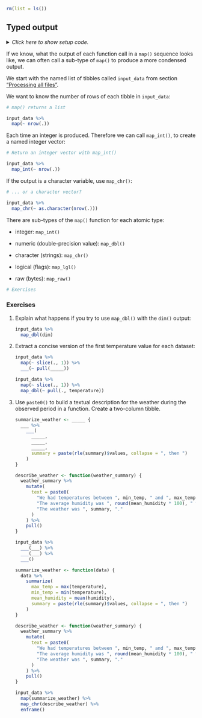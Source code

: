 ```r
rm(list = ls())
```


## Typed output



<details><summary>*Click here to show setup code.*</summary>
```r
### Typed output

```
```r
library(tidyverse)
library(here)

dict <- readxl::read_excel(here("data/cities.xlsx"))

input_data <-
  dict %>%
  select(city_code, weather_filename) %>%
  deframe() %>%
  map(~ readxl::read_excel(here(.)))
```
</details>

If we know, what the output of each function call in a `map()` sequence looks like, we can often call a sub-type of `map()` to produce a more condensed output.

We start with the named list of tibbles called `input_data` from section ["Processing all files"](#map).

We want to know the number of rows of each tibble in `input_data`:

```r
# map() returns a list
```
```r
input_data %>%
  map(~ nrow(.))
```

Each time an integer is produced.
Therefore we can call `map_int()`, to create a named integer vector:

```r
# Return an integer vector with map_int()
```
```r
input_data %>%
  map_int(~ nrow(.))
```

If the output is a character variable, use `map_chr()`:

```r
# ... or a character vector?
```
```r
input_data %>%
  map_chr(~ as.character(nrow(.)))
```

There are sub-types of the `map()` function for each atomic type:

- integer: `map_int()`

- numeric (double-precision value): `map_dbl()`

- character (strings): `map_chr()`

- logical (flags): `map_lgl()`

- raw (bytes): `map_raw()`

```r
# Exercises
```

### Exercises

1. Explain what happens if you try to use `map_dbl()` with the `dim()` output:

    ```r
    input_data %>% 
      map_dbl(dim)
    ```

1. Extract a concise version of the first temperature value for each dataset:

    ```r
    input_data %>% 
      map(~ slice(., 1)) %>%
      ___(~ pull(_____))
    ```
    
    ```r
    input_data %>% 
      map(~ slice(., 1)) %>%
      map_dbl(~ pull(., temperature))
    ```

1. Use `paste0()` to build a textual description for the weather during the observed period in a function. Create a two-column tibble.

    ```r
    summarize_weather <- _____ {
      ___ %>%
        ___(
          _____,
          _____,
          _____,
          summary = paste(rle(summary)$values, collapse = ", then ")
        )
    }

    describe_weather <- function(weather_summary) {
      weather_summary %>%
        mutate(
          text = paste0(
            "We had temperatures between ", min_temp, " and ", max_temp, " °C.",
            "The average humidity was ", round(mean_humidity * 100), " %. ",
            "The weather was ", summary, "."
          )
        ) %>% 
        pull()
    }
    
    input_data %>% 
      ___(___) %>%
      ___(___) %>% 
      ___()
    ```
    
    ```r
    summarize_weather <- function(data) {
      data %>%
        summarize(
          max_temp = max(temperature),
          min_temp = min(temperature),
          mean_humidity = mean(humidity),
          summary = paste(rle(summary)$values, collapse = ", then ")
        )
    }

    describe_weather <- function(weather_summary) {
      weather_summary %>%
        mutate(
          text = paste0(
            "We had temperatures between ", min_temp, " and ", max_temp, " °C.",
            "The average humidity was ", round(mean_humidity * 100), " %. ",
            "The weather was ", summary, "."
          )
        ) %>% 
        pull()
    }
    
    input_data %>% 
      map(summarize_weather) %>%
      map_chr(describe_weather) %>% 
      enframe()
    ```
